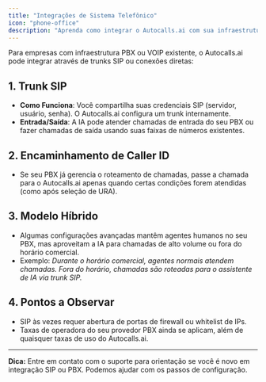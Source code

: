 ```yaml
---
title: "Integrações de Sistema Telefônico"
icon: "phone-office"
description: "Aprenda como integrar o Autocalls.ai com sua infraestrutura PBX ou VOIP existente através de trunks SIP"
---
```


Para empresas com infraestrutura PBX ou VOIP existente, o Autocalls.ai pode integrar através de trunks SIP ou conexões diretas:

## 1. Trunk SIP

- **Como Funciona**: Você compartilha suas credenciais SIP (servidor, usuário, senha). O Autocalls.ai configura um trunk internamente.
- **Entrada/Saída**: A IA pode atender chamadas de entrada do seu PBX ou fazer chamadas de saída usando suas faixas de números existentes.

## 2. Encaminhamento de Caller ID

- Se seu PBX já gerencia o roteamento de chamadas, passe a chamada para o Autocalls.ai apenas quando certas condições forem atendidas (como após seleção de URA).

## 3. Modelo Híbrido

- Algumas configurações avançadas mantêm agentes humanos no seu PBX, mas aproveitam a IA para chamadas de alto volume ou fora do horário comercial.
- Exemplo: _Durante o horário comercial, agentes normais atendem chamadas. Fora do horário, chamadas são roteadas para o assistente de IA via trunk SIP._

## 4. Pontos a Observar

- SIP às vezes requer abertura de portas de firewall ou whitelist de IPs.
- Taxas de operadora do seu provedor PBX ainda se aplicam, além de quaisquer taxas de uso do Autocalls.ai.

---

**Dica:** Entre em contato com o suporte para orientação se você é novo em integração SIP ou PBX. Podemos ajudar com os passos de configuração.
